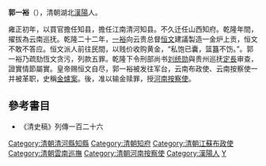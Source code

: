 '''郭一裕'''（{{bd|?||?|}}），清朝湖北[[漢陽|漢陽]]人。

雍正初年，以買官擔任知县，擔任江南清河知县。不久迁任山西知府。乾隆年間，擢拔為云南巡抚。乾隆二十二年，[[一裕|一裕]]向云贵总督[[恒文|恒文]]建議製造一金炉上贡，恒文不敢不答应。恒文派人前往民間，以贱价收购黄金，“私饱已囊，篮簋不饬。”。郭一裕乃疏劾恆文贪污，列款五罪。乾隆下令刑部尚书[[刘统勋|刘统勋]]與贵州巡抚[[定長|定長]]审查，證實情節屬實。皇帝赐恒文自尽，郭一裕被发往军台，云南布政使、云南按察使一并被革职，史稱[[金爐案|金爐案]]。後，准以输金赎罪，授[[河南按察使|河南按察使]]。

==參考書目==
*《清史稿》列傳一百二十六

{{DEFAULTSORT:Guo郭}}
[[Category:清朝清河縣知縣|Category:清朝清河縣知縣]]
[[Category:清朝知府|Category:清朝知府]]
[[Category:清朝江蘇布政使|Category:清朝江蘇布政使]]
[[Category:清朝雲南巡撫|Category:清朝雲南巡撫]]
[[Category:清朝河南按察使|Category:清朝河南按察使]]
[[Category:漢陽人|Category:漢陽人]]
[[Category:郭姓|Y]]